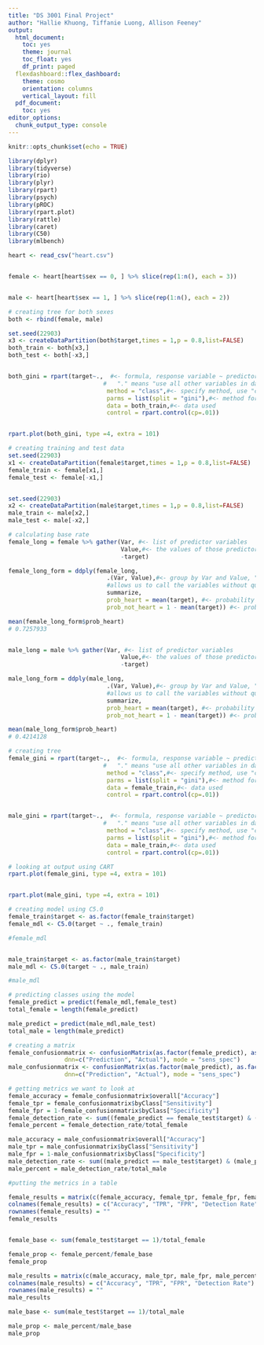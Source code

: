 ```yaml
---
title: "DS 3001 Final Project"
author: "Hallie Khuong, Tiffanie Luong, Allison Feeney"
output:
  html_document:
    toc: yes
    theme: journal
    toc_float: yes
    df_print: paged
  flexdashboard::flex_dashboard:
    theme: cosmo
    orientation: columns
    vertical_layout: fill
  pdf_document:
    toc: yes
editor_options:
  chunk_output_type: console
---
```


```r
knitr::opts_chunk$set(echo = TRUE)
```


```r

library(dplyr)
library(tidyverse)
library(rio)
library(plyr)
library(rpart)
library(psych)
library(pROC)
library(rpart.plot)
library(rattle)
library(caret)
library(C50) 
library(mlbench)

```

```r
heart <- read_csv("heart.csv")


female <- heart[heart$sex == 0, ] %>% slice(rep(1:n(), each = 3))


male <- heart[heart$sex == 1, ] %>% slice(rep(1:n(), each = 2))

```

```r
# creating tree for both sexes
both <- rbind(female, male)

set.seed(22903)
x3 <- createDataPartition(both$target,times = 1,p = 0.8,list=FALSE)
both_train <- both[x3,]
both_test <- both[-x3,]


both_gini = rpart(target~.,  #<- formula, response variable ~ predictors
                           #   "." means "use all other variables in data"
                            method = "class",#<- specify method, use "class" for tree
                            parms = list(split = "gini"),#<- method for choosing tree split
                            data = both_train,#<- data used
                            control = rpart.control(cp=.01))


rpart.plot(both_gini, type =4, extra = 101)


```



```r
# creating training and test data
set.seed(22903)
x1 <- createDataPartition(female$target,times = 1,p = 0.8,list=FALSE)
female_train <- female[x1,]
female_test <- female[-x1,]


set.seed(22903)
x2 <- createDataPartition(male$target,times = 1,p = 0.8,list=FALSE)
male_train <- male[x2,]
male_test <- male[-x2,]


```


```r
# calculating base rate
female_long = female %>% gather(Var, #<- list of predictor variables
                                Value,#<- the values of those predictor variables
                                -target)

female_long_form = ddply(female_long, 
                            .(Var, Value),#<- group by Var and Value, "." 
                            #allows us to call the variables without quoting
                            summarize,  
                            prob_heart = mean(target), #<- probability of having heart disease
                            prob_not_heart = 1 - mean(target)) #<- probability of not having heart disease

mean(female_long_form$prob_heart)
# 0.7257933


male_long = male %>% gather(Var, #<- list of predictor variables
                                Value,#<- the values of those predictor variables
                                -target)

male_long_form = ddply(male_long, 
                            .(Var, Value),#<- group by Var and Value, "." 
                            #allows us to call the variables without quoting
                            summarize,  
                            prob_heart = mean(target), #<- probability of having heart disease
                            prob_not_heart = 1 - mean(target)) #<- probability of not having heart disease

mean(male_long_form$prob_heart)
# 0.4214128


```


```r
# creating tree
female_gini = rpart(target~.,  #<- formula, response variable ~ predictors
                           #   "." means "use all other variables in data"
                            method = "class",#<- specify method, use "class" for tree
                            parms = list(split = "gini"),#<- method for choosing tree split
                            data = female_train,#<- data used
                            control = rpart.control(cp=.01))


male_gini = rpart(target~.,  #<- formula, response variable ~ predictors
                           #   "." means "use all other variables in data"
                            method = "class",#<- specify method, use "class" for tree
                            parms = list(split = "gini"),#<- method for choosing tree split
                            data = male_train,#<- data used
                            control = rpart.control(cp=.01))


```


```r
# looking at output using CART
rpart.plot(female_gini, type =4, extra = 101)


rpart.plot(male_gini, type =4, extra = 101)


```


```r
# creating model using C5.0
female_train$target <- as.factor(female_train$target)
female_mdl <- C5.0(target ~ ., female_train)

#female_mdl


male_train$target <- as.factor(male_train$target)
male_mdl <- C5.0(target ~ ., male_train)

#male_mdl


```



```r
# predicting classes using the model
female_predict = predict(female_mdl,female_test)
total_female = length(female_predict)

male_predict = predict(male_mdl,male_test)
total_male = length(male_predict)

# creating a matrix
female_confusionmatrix <- confusionMatrix(as.factor(female_predict), as.factor(female_test$target), 
                dnn=c("Prediction", "Actual"), mode = "sens_spec")
male_confusionmatrix <- confusionMatrix(as.factor(male_predict), as.factor(male_test$target), 
                dnn=c("Prediction", "Actual"), mode = "sens_spec")

# getting metrics we want to look at 
female_accuracy = female_confusionmatrix$overall["Accuracy"]
female_tpr = female_confusionmatrix$byClass["Sensitivity"]
female_fpr = 1-female_confusionmatrix$byClass["Specificity"]
female_detection_rate <- sum((female_predict == female_test$target) & (female_predict == 1))
female_percent = female_detection_rate/total_female

male_accuracy = male_confusionmatrix$overall["Accuracy"]
male_tpr = male_confusionmatrix$byClass["Sensitivity"]
male_fpr = 1-male_confusionmatrix$byClass["Specificity"]
male_detection_rate <- sum((male_predict == male_test$target) & (male_predict == 1))
male_percent = male_detection_rate/total_male

#putting the metrics in a table

female_results = matrix(c(female_accuracy, female_tpr, female_fpr, female_percent), ncol = 4)
colnames(female_results) = c("Accuracy", "TPR", "FPR", "Detection Rate")
rownames(female_results) = ""
female_results


female_base <- sum(female_test$target == 1)/total_female

female_prop <- female_percent/female_base
female_prop

male_results = matrix(c(male_accuracy, male_tpr, male_fpr, male_percent), ncol = 4)
colnames(male_results) = c("Accuracy", "TPR", "FPR", "Detection Rate")
rownames(male_results) = ""
male_results

male_base <- sum(male_test$target == 1)/total_male

male_prop <- male_percent/male_base
male_prop


```



